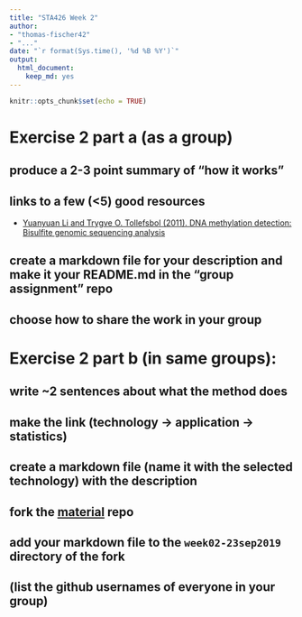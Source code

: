 ```yaml
---
title: "STA426 Week 2"
author:
- "thomas-fischer42"
- "..."
date: "`r format(Sys.time(), '%d %B %Y')`"
output: 
  html_document:
    keep_md: yes
---
```


```r
knitr::opts_chunk$set(echo = TRUE)
```

# Exercise 2 part a (as a group)

## produce a 2-3 point summary of "how it works"

## links to a few (<5) good resources
* [Yuanyuan Li and Trygve O. Tollefsbol (2011). DNA methylation detection: Bisulfite genomic sequencing analysis](https://www.ncbi.nlm.nih.gov/pmc/articles/PMC3233226/)

## create a markdown file for your description and make it your README.md in the "group assignment" repo

## choose how to share the work in your group

# Exercise 2 part b (in same groups): 

## write ~2 sentences about what the method does
## make the link (technology -> application -> statistics)
## create a markdown file (name it with the selected technology) with the description
## fork the [material](https://github.com/sta426hs2019/material) repo
## add your markdown file to the `week02-23sep2019` directory of the fork
## (list the github usernames of everyone in your group)

